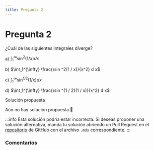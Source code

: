 ```yaml
---
title: Pregunta 2
---
```



# Pregunta 2

¿Cuál de las siguientes integrales diverge?

a) $\int_1^{\infty} \sin ^2(1 / x) d x$

b) $\int_1^{\infty} \frac{\sin ^2(1 / x)}{x^2} d x$

c) $\int_1^{\infty} \sin ^{1 / 2}(1 / x) d x$

d) $\int_1^{\infty} \frac{\sin ^{1 / 2}(1 / x)}{x^2} d x$

<MDXDetails>
<summary>Solución propuesta</summary>

Aún no hay solución propuesta 🥲

:::info
Esta solución podría estar incorrecta. Si deseas proponer una solución alternativa, manda tu solución abriendo
un Pull Request en el [repositorio](https://github.com/crow-rojas/apuntes-fundamentals/pulls) de GitHub con el archivo
`.mdx` correspondiente.
:::

</MDXDetails>

### Comentarios

<Disqus
  url="https://crow-rojas.github.io/apuntes-fundamentals/docs/mathematics/calculus-1-2-3/exercises/2018-2/p02"
  identifier="docs/mathematics/calculus-1-2-3/exercises/2018-2/p02"
  title="2018-2 Cálculo I, II y III - Pregunta 02"
/>
